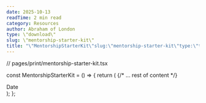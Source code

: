 ```yaml
---
date: 2025-10-13
readTime: 2 min read
category: Resources
author: Abraham of London
type: \"download\"
slug: \"mentorship-starter-kit\"
title: "\"MentorshipStarterKit\"slug:\"mentorship-starter-kit\"type:\"template\"slug:\"mentorship-starter-kit\"type:\"Download\"title:\"MentorshipStarterKit\"date:2025-10-13author:\"AbrahamofLondon\"readTime:2minreadcategory:\"Resources\""
---
```


// pages/print/mentorship-starter-kit.tsx

const MentorshipStarterKit = () => {
  return (
    <BrandFrame title="Mentorship Starter Kit 90-Day Covenant" subtitle="A simple, serious framework to make mentoring fruitful not fuzzy." pageSize="A4" >
      {/* ... rest of content */}
      <div className="w-1/12 text-center">
        <div className="h-6 mb-1 border-b border-lightGrey" />
        <span className="text-xs text-[color:var(--color-on-secondary)/0.6]">Date</span>
      </div>
    </BrandFrame>
  );
};
